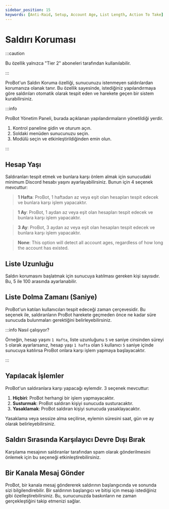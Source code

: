 ```yaml
---
sidebar_position: 15
keywords: [Anti-Raid, Setup, Account Age, List Length, Action To Take] 
---
```


# Saldırı Koruması

:::caution

Bu özellik yalnızca "Tier 2" aboneleri tarafından kullanılabilir.

:::

ProBot'un Saldırı Koruma özelliği, sunucunuzu istenmeyen saldırılardan korumanıza olanak tanır. Bu özellik sayesinde, istediğiniz yapılandırmaya göre saldırıları otomatik olarak tespit eden ve harekete geçen bir sistem kurabilirsiniz.

:::info

ProBot Yönetim Paneli, burada açıklanan yapılandırmaların yönetildiği yerdir.

1. Kontrol paneline gidin ve oturum açın.
2. Soldaki menüden sunucunuzu seçin.
3. Modülü seçin ve etkinleştirildiğinden emin olun.

:::

## Hesap Yaşı

Saldıranları tespit etmek ve bunlara karşı önlem almak için sunucudaki minimum Discord hesabı yaşını ayarlayabilirsiniz. Bunun için 4 seçenek mevcuttur:

> **1 Hafta**: ProBot, 1 haftadan az veya eşit olan hesapları tespit edecek ve bunlara karşı işlem yapacaktır.

> **1 Ay**: ProBot, 1 aydan az veya eşit olan hesapları tespit edecek ve bunlara karşı işlem yapacaktır.

> **3 Ay**: ProBot, 3 aydan az veya eşit olan hesapları tespit edecek ve bunlara karşı işlem yapacaktır.

> **None**: This option will detect all account ages, regardless of how long the account has existed.


## Liste Uzunluğu

Saldırı korumasını başlatmak için sunucuya katılması gereken kişi sayısıdır. Bu, 5 ile 100 arasında ayarlanabilir.

## Liste Dolma Zamanı (Saniye)

ProBot'un katılan kullanıcıları tespit edeceği zaman çerçevesidir. Bu seçenek ile, saldıranların ProBot harekete geçmeden önce ne kadar süre sunucuda bulunmaları gerektiğini belirleyebilirsiniz.

:::info Nasıl çalışıyor?

Örneğin, hesap yaşını `1 Hafta`, liste uzunluğunu `5` ve saniye cinsinden süreyi `5` olarak ayarlarsanız, hesap yaşı `1 hafta` olan `5` kullanıcı `5` saniye içinde sunucuya katılırsa ProBot onlara karşı işlem yapmaya başlayacaktır.

:::

## Yapılacak İşlemler

ProBot'un saldıranlara karşı yapacağı eylemdir. 3 seçenek mevcuttur:

1. **Hiçbiri**: ProBot herhangi bir işlem yapmayacaktır.
2. **Susturmak**: ProBot saldıran kişiyi sunucuda susturacaktır.
3. **Yasaklamak**: ProBot saldıran kişiyi sunucuda yasaklayacaktır.

Yasaklama veya sessize alma seçilirse, eylemin süresini saat, gün ve ay olarak belirleyebilirsiniz.

## Saldırı Sırasında Karşılayıcı Devre Dışı Bırak

Karşılama mesajının saldıranlar tarafından spam olarak gönderilmesini önlemek için bu seçeneği etkinleştirebilirsiniz.

## Bir Kanala Mesaj Gönder

ProBot, bir kanala mesaj göndererek saldırının başlangıcında ve sonunda sizi bilgilendirebilir. Bir saldırının başlangıcı ve bitişi için mesajı istediğiniz gibi özelleştirebilirsiniz. Bu, sunucunuzda baskınların ne zaman gerçekleştiğini takip etmenizi sağlar.
